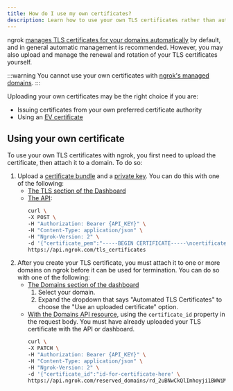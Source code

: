 ```yaml
---
title: How do I use my own certificates?
description: Learn how to use your own TLS certificates rather than automatic certificate management.
---
```


ngrok [manages TLS certificates for your domains automatically](/universal-gateway/tls-certificates/what-is-automatic-certificate-management) by default, and in general automatic management is recommended. However, you may also upload and manage the renewal and rotation of your TLS certificates yourself.

:::warning
You cannot use your own certificates with [ngrok's managed domains](/universal-gateway/domains/what-are-managed-domains).
:::

Uploading your own certificates may be the right choice if you are:

- Issuing certificates from your own preferred certificate authority
- Using an [EV certificate](https://en.wikipedia.org/wiki/Extended_Validation_Certificate)

## Using your own certificate

To use your own TLS certificates with ngrok, you first need to upload the certificate, then attach it to a domain. To do so:

1. Upload a [certificate bundle](/universal-gateway/tls-certificates/what-is-a-cerficate-bundle) and a [private key](/universal-gateway/tls-certificates/what-is-a-private-key). You can do this with one of the following:
   - [The TLS section of the Dashboard](https://dashboard.ngrok.com/tls-certs)
   - [The API](/api/resources/tls-certificates/#create-tls-certificate):
     ```bash
     curl \
     -X POST \
     -H "Authorization: Bearer {API_KEY}" \
     -H "Content-Type: application/json" \
     -H "Ngrok-Version: 2" \
     -d '{"certificate_pem":"-----BEGIN CERTIFICATE-----\ncertificate-here\n-----END CERTIFICATE-----","private_key_pem":"-----BEGIN PRIVATE KEY-----\nprivate-key-here\n-----END PRIVATE KEY-----"}' \
     https://api.ngrok.com/tls_certificates
     ```
1. After you create your TLS certificate, you must attach it to one or more domains on ngrok before it can be used for termination. You can do so with one of the following:
   - [The Domains section of the dashboard](https://dashboard.ngrok.com/domains)
     1. Select your domain.
     1. Expand the dropdown that says "Automated TLS Certificates" to choose the "Use an uploaded certificate" option.
   - [With the Domains API resource](/api/resources/reserved-domains/#update-reserved-domain), using the `certificate_id` property in the request body. You must have already uploaded your TLS certificate with the API or dashboard.
     ```bash
     curl \
     -X PATCH \
     -H "Authorization: Bearer {API_KEY}" \
     -H "Content-Type: application/json" \
     -H "Ngrok-Version: 2" \
     -d '{"certificate_id":"id-for-certificate-here' \
     https://api.ngrok.com/reserved_domains/rd_2uBNwCkQlImhoyji1BWWiMGAHwc
     ```
